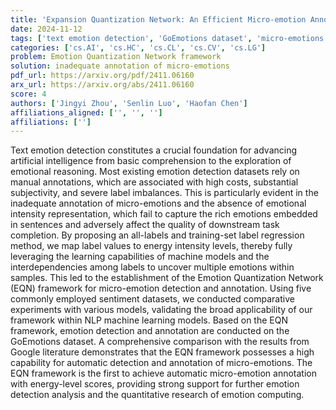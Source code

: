 ```yaml
---
title: 'Expansion Quantization Network: An Efficient Micro-emotion Annotation and Detection Framework'
date: 2024-11-12
tags: ['text emotion detection', 'GoEmotions dataset', 'micro-emotions', 'artificial intelligence', 'Emotion Quantization Network', 'emotional intensity representation', 'automatic detection', 'quantitative research of emotion computing', 'manual annotations', 'NLP machine learning models']
categories: ['cs.AI', 'cs.HC', 'cs.CL', 'cs.CV', 'cs.LG']
problem: Emotion Quantization Network framework
solution: inadequate annotation of micro-emotions
pdf_url: https://arxiv.org/pdf/2411.06160
arx_url: https://arxiv.org/abs/2411.06160
score: 4
authors: ['Jingyi Zhou', 'Senlin Luo', 'Haofan Chen']
affiliations_aligned: ['', '', '']
affiliations: ['']
---
```



Text emotion detection constitutes a crucial foundation for advancing artificial intelligence from basic comprehension to the exploration of emotional reasoning. Most existing emotion detection datasets rely on manual annotations, which are associated with high costs, substantial subjectivity, and severe label imbalances. This is particularly evident in the inadequate annotation of micro-emotions and the absence of emotional intensity representation, which fail to capture the rich emotions embedded in sentences and adversely affect the quality of downstream task completion. By proposing an all-labels and training-set label regression method, we map label values to energy intensity levels, thereby fully leveraging the learning capabilities of machine models and the interdependencies among labels to uncover multiple emotions within samples. This led to the establishment of the Emotion Quantization Network (EQN) framework for micro-emotion detection and annotation. Using five commonly employed sentiment datasets, we conducted comparative experiments with various models, validating the broad applicability of our framework within NLP machine learning models. Based on the EQN framework, emotion detection and annotation are conducted on the GoEmotions dataset. A comprehensive comparison with the results from Google literature demonstrates that the EQN framework possesses a high capability for automatic detection and annotation of micro-emotions. The EQN framework is the first to achieve automatic micro-emotion annotation with energy-level scores, providing strong support for further emotion detection analysis and the quantitative research of emotion computing.